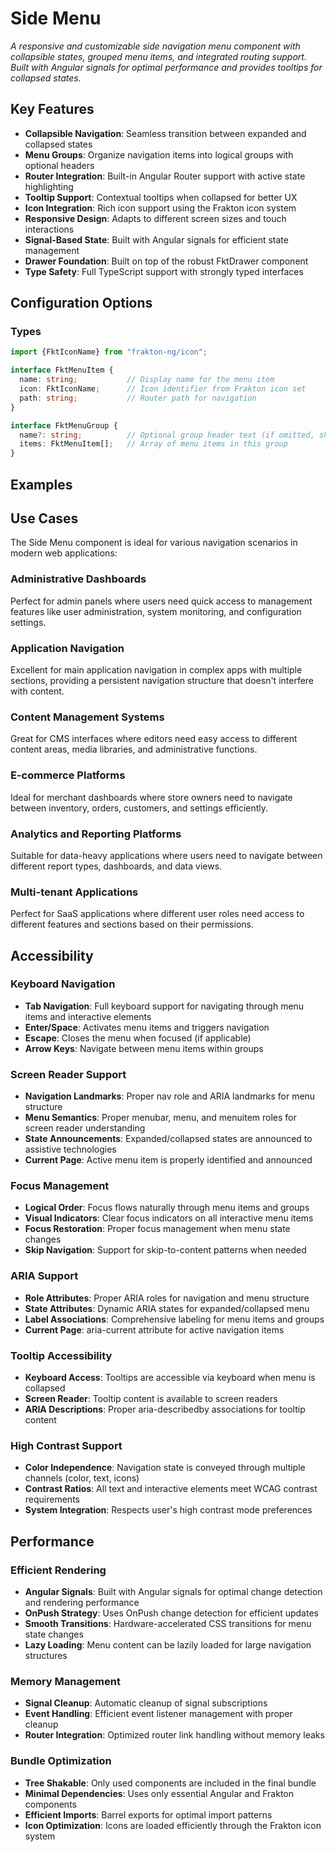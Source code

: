 
<Meta of={stories} />

# Side Menu

_A responsive and customizable side navigation menu component with collapsible states, grouped menu items, and integrated routing support. Built with Angular signals for optimal performance and provides tooltips for collapsed states._

## Key Features

- **Collapsible Navigation**: Seamless transition between expanded and collapsed states
- **Menu Groups**: Organize navigation items into logical groups with optional headers
- **Router Integration**: Built-in Angular Router support with active state highlighting
- **Tooltip Support**: Contextual tooltips when collapsed for better UX
- **Icon Integration**: Rich icon support using the Frakton icon system
- **Responsive Design**: Adapts to different screen sizes and touch interactions
- **Signal-Based State**: Built with Angular signals for efficient state management
- **Drawer Foundation**: Built on top of the robust FktDrawer component
- **Type Safety**: Full TypeScript support with strongly typed interfaces

## Configuration Options

<ArgTypes/>

### Types

```typescript
import {FktIconName} from "frakton-ng/icon";

interface FktMenuItem {
  name: string;           // Display name for the menu item
  icon: FktIconName;      // Icon identifier from Frakton icon set
  path: string;           // Router path for navigation
}

interface FktMenuGroup {
  name?: string;          // Optional group header text (if omitted, shows divider)
  items: FktMenuItem[];   // Array of menu items in this group
}
```

## Examples

<StoryDoc of={stories.BasicSideMenu} fixedSize={true} code={rawExamples.basicSideMenuExample}/>
<StoryDoc of={stories.CollapsibleSideMenu} fixedSize={true} code={rawExamples.collapsibleSideMenuExample}/>
<StoryDoc of={stories.MultiGroupNavigation} fixedSize={true} code={rawExamples.multiGroupSideMenuExample}/>
<StoryDoc of={stories.DynamicMenuWithPermissions} fixedSize={true} code={rawExamples.dynamicPermissionsSideMenuExample}/>
<StoryDoc of={stories.AdminDashboardLayout} fixedSize={true} code={rawExamples.adminDashboardLayoutExample}/>
<StoryDoc of={stories.WithRouting} fixedSize={true} code={rawExamples.withRoutingExample}/>

## Use Cases

The Side Menu component is ideal for various navigation scenarios in modern web applications:

### Administrative Dashboards
Perfect for admin panels where users need quick access to management features like user administration, system monitoring, and configuration settings.

### Application Navigation
Excellent for main application navigation in complex apps with multiple sections, providing a persistent navigation structure that doesn't interfere with content.

### Content Management Systems
Great for CMS interfaces where editors need easy access to different content areas, media libraries, and administrative functions.

### E-commerce Platforms
Ideal for merchant dashboards where store owners need to navigate between inventory, orders, customers, and settings efficiently.

### Analytics and Reporting Platforms
Suitable for data-heavy applications where users need to navigate between different report types, dashboards, and data views.

### Multi-tenant Applications
Perfect for SaaS applications where different user roles need access to different features and sections based on their permissions.

## Accessibility

### Keyboard Navigation
- **Tab Navigation**: Full keyboard support for navigating through menu items and interactive elements
- **Enter/Space**: Activates menu items and triggers navigation
- **Escape**: Closes the menu when focused (if applicable)
- **Arrow Keys**: Navigate between menu items within groups

### Screen Reader Support
- **Navigation Landmarks**: Proper nav role and ARIA landmarks for menu structure
- **Menu Semantics**: Proper menubar, menu, and menuitem roles for screen reader understanding
- **State Announcements**: Expanded/collapsed states are announced to assistive technologies
- **Current Page**: Active menu item is properly identified and announced

### Focus Management
- **Logical Order**: Focus flows naturally through menu items and groups
- **Visual Indicators**: Clear focus indicators on all interactive menu items
- **Focus Restoration**: Proper focus management when menu state changes
- **Skip Navigation**: Support for skip-to-content patterns when needed

### ARIA Support
- **Role Attributes**: Proper ARIA roles for navigation and menu structure
- **State Attributes**: Dynamic ARIA states for expanded/collapsed menu
- **Label Associations**: Comprehensive labeling for menu items and groups
- **Current Page**: aria-current attribute for active navigation items

### Tooltip Accessibility
- **Keyboard Access**: Tooltips are accessible via keyboard when menu is collapsed
- **Screen Reader**: Tooltip content is available to screen readers
- **ARIA Descriptions**: Proper aria-describedby associations for tooltip content

### High Contrast Support
- **Color Independence**: Navigation state is conveyed through multiple channels (color, text, icons)
- **Contrast Ratios**: All text and interactive elements meet WCAG contrast requirements
- **System Integration**: Respects user's high contrast mode preferences

## Performance

### Efficient Rendering
- **Angular Signals**: Built with Angular signals for optimal change detection and rendering performance
- **OnPush Strategy**: Uses OnPush change detection for efficient updates
- **Smooth Transitions**: Hardware-accelerated CSS transitions for menu state changes
- **Lazy Loading**: Menu content can be lazily loaded for large navigation structures

### Memory Management
- **Signal Cleanup**: Automatic cleanup of signal subscriptions
- **Event Handling**: Efficient event listener management with proper cleanup
- **Router Integration**: Optimized router link handling without memory leaks

### Bundle Optimization
- **Tree Shakable**: Only used components are included in the final bundle
- **Minimal Dependencies**: Uses only essential Angular and Frakton components
- **Efficient Imports**: Barrel exports for optimal import patterns
- **Icon Optimization**: Icons are loaded efficiently through the Frakton icon system

